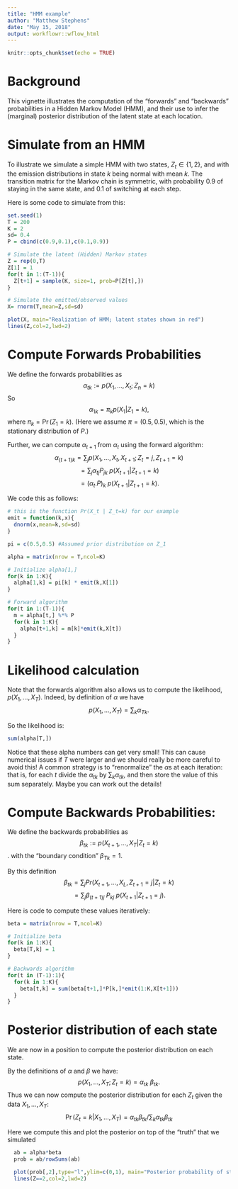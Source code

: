 ```yaml
---
title: "HMM example"
author: "Matthew Stephens"
date: "May 15, 2018"
output: workflowr::wflow_html
---
```


```r
knitr::opts_chunk$set(echo = TRUE)
```

# Background

This vignette illustrates the computation of the "forwards" and  "backwards" probabilities in a 
Hidden Markov Model (HMM), and their use
to infer the (marginal) posterior distribution of the latent state at each location.


# Simulate from an HMM

To illustrate we simulate a simple HMM with two states, $Z_t \in \{1,2\}$, and with the emission distributions in state $k$ being normal with mean
$k$. The transition matrix for the Markov chain is  symmetric, with probability 0.9 of staying in the same state, and 0.1 of switching at each step.

Here is some code to simulate from this:
```r
set.seed(1)
T = 200
K = 2
sd= 0.4
P = cbind(c(0.9,0.1),c(0.1,0.9))

# Simulate the latent (Hidden) Markov states
Z = rep(0,T)
Z[1] = 1
for(t in 1:(T-1)){
  Z[t+1] = sample(K, size=1, prob=P[Z[t],])
}

# Simulate the emitted/observed values
X= rnorm(T,mean=Z,sd=sd)

plot(X, main="Realization of HMM; latent states shown in red")
lines(Z,col=2,lwd=2)
```


# Compute Forwards Probabilities 

We define the forwards probabilities as
$$\alpha_{tk} := p(X_1,\dots,X_t; Z_n=k) $$
So 
$$\alpha_{1k} = \pi_k p(X_1 | Z_1 = k),$$
where $\pi_k = \Pr(Z_1=k)$. (Here we assume $\pi=(0.5,0.5)$, which is the stationary distribution of $P$.)

Further, we can compute $\alpha_{t+1}$ from $\alpha_t$ using the forward algorithm:
$$\alpha_{(t+1) k} = \sum_j p(X_1,\dots,X_t,X_{t+1}; Z_t=j, Z_{t+1}=k)$$
$$ = \sum_j \alpha_{tj} P_{jk} \  p(X_{t+1} | Z_{t+1}=k)$$
$$ = (\alpha_{t\cdot} P)_k \ p(X_{t+1} | Z_{t+1}=k).$$

We code this as follows:
```r
# this is the function Pr(X_t | Z_t=k) for our example
emit = function(k,x){ 
  dnorm(x,mean=k,sd=sd)
}

pi = c(0.5,0.5) #Assumed prior distribution on Z_1

alpha = matrix(nrow = T,ncol=K)

# Initialize alpha[1,]
for(k in 1:K){ 
  alpha[1,k] = pi[k] * emit(k,X[1])
}

# Forward algorithm
for(t in 1:(T-1)){
  m = alpha[t,] %*% P
  for(k in 1:K){
    alpha[t+1,k] = m[k]*emit(k,X[t]) 
  }
}

```

# Likelihood calculation

Note that the forwards algorithm also allows us to compute the likelihood, $p(X_1,\dots,X_T)$.
Indeed, by definition of $\alpha$ we have $$p(X_1,\dots,X_T) = \sum_k \alpha_{Tk}.$$

So the likelihood is:
```r
sum(alpha[T,])
```

Notice that these alpha numbers can get very small!
This can cause numerical issues if $T$ were larger and we should really be more careful to avoid this!
A common strategy is to "renormalize" the $\alpha$s
at each iteration: that is, for each $t$ 
divide the $\alpha_{tk}$ by $\sum_k \alpha_{tk}$,
and then store the value of this sum separately. Maybe you can work out the details!


# Compute Backwards Probabilities:

We define the backwards probabilities as
$$\beta_{tk} := p(X_{t+1},\dots,X_{T} | Z_{t}=k)$$.
with the "boundary condition" $\beta_{Tk}=1$.

By this definition
$$\beta_{tk} = \sum_j Pr(X_{t+1},\dots,X_{L}, Z_{t+1}=j | Z_t=k)$$
$$= \sum_j \beta_{(t+1) j} \ P_{kj} \ p(X_{t+1} | Z_{t+1} = j).$$

Here is code to compute these values iteratively:
```r
beta = matrix(nrow = T,ncol=K)

# Initialize beta
for(k in 1:K){
  beta[T,k] = 1
}

# Backwards algorithm
for(t in (T-1):1){
  for(k in 1:K){
    beta[t,k] = sum(beta[t+1,]*P[k,]*emit(1:K,X[t+1]))
  }
}

```

# Posterior distribution of each state

We are now in a position to compute the posterior distribution on each state.

By the definitions of $\alpha$ and $\beta$ we have: 
$$p(X_1,\dots,X_T; Z_t = k) = \alpha_{tk} \  \beta_{tk}.$$
Thus we can now compute
the posterior distribution for each $Z_t$ given the data $X_1,\dots,X_T$:
$$\Pr(Z_t = k | X_1,\dots,X_T) = \alpha_{tk} \beta_{tk}/ \sum_k \alpha_{tk}\beta_{tk}$$ 

Here we compute this and plot the posterior on top of the "truth" that we simulated
```r
  ab = alpha*beta
  prob = ab/rowSums(ab)

  plot(prob[,2],type="l",ylim=c(0,1), main="Posterior probability of state 2 (black);\n Ind(true state is 2) superposed (red)",lwd=2,ylab="posterior probability")
  lines(Z==2,col=2,lwd=2)
```

